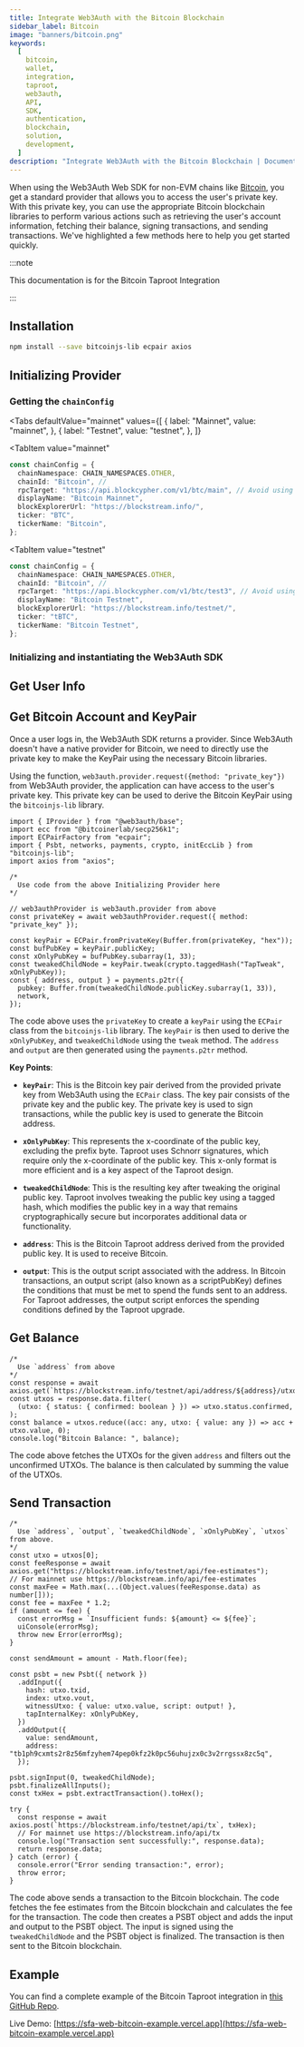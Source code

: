 ```yaml
---
title: Integrate Web3Auth with the Bitcoin Blockchain
sidebar_label: Bitcoin
image: "banners/bitcoin.png"
keywords:
  [
    bitcoin,
    wallet,
    integration,
    taproot,
    web3auth,
    API,
    SDK,
    authentication,
    blockchain,
    solution,
    development,
  ]
description: "Integrate Web3Auth with the Bitcoin Blockchain | Documentation - Web3Auth"
---
```



When using the Web3Auth Web SDK for non-EVM chains like [Bitcoin](https://developer.bitcoin.org/),
you get a standard provider that allows you to access the user's private key. With this private key,
you can use the appropriate Bitcoin blockchain libraries to perform various actions such as
retrieving the user's account information, fetching their balance, signing transactions, and sending
transactions. We've highlighted a few methods here to help you get started quickly.

:::note

This documentation is for the Bitcoin Taproot Integration

:::

## Installation

```bash npm2yarn
npm install --save bitcoinjs-lib ecpair axios
```

## Initializing Provider

### Getting the `chainConfig`

<Tabs
 defaultValue="mainnet"
  values={[
    { label: "Mainnet", value: "mainnet", },
    { label: "Testnet", value: "testnet", },
  ]}
>
<TabItem
  value="mainnet"
>

```typescript
const chainConfig = {
  chainNamespace: CHAIN_NAMESPACES.OTHER,
  chainId: "Bitcoin", //
  rpcTarget: "https://api.blockcypher.com/v1/btc/main", // Avoid using public rpcTarget in production.
  displayName: "Bitcoin Mainnet",
  blockExplorerUrl: "https://blockstream.info/",
  ticker: "BTC",
  tickerName: "Bitcoin",
};
```

</TabItem>

<TabItem
  value="testnet"
>

```typescript
const chainConfig = {
  chainNamespace: CHAIN_NAMESPACES.OTHER,
  chainId: "Bitcoin", //
  rpcTarget: "https://api.blockcypher.com/v1/btc/test3", // Avoid using public rpcTarget in production.
  displayName: "Bitcoin Testnet",
  blockExplorerUrl: "https://blockstream.info/testnet/",
  ticker: "tBTC",
  tickerName: "Bitcoin Testnet",
};
```

</TabItem>
</Tabs>

### Initializing and instantiating the Web3Auth SDK

<InitializeWeb3Auth />

## Get User Info

<GetUserInfoSnippet />

## Get Bitcoin Account and KeyPair

Once a user logs in, the Web3Auth SDK returns a provider. Since Web3Auth doesn't have a native
provider for Bitcoin, we need to directly use the private key to make the KeyPair using the
necessary Bitcoin libraries.

Using the function, `web3auth.provider.request({method: "private_key"})` from Web3Auth provider, the
application can have access to the user's private key. This private key can be used to derive the
Bitcoin KeyPair using the `bitcoinjs-lib` library.

```tsx
import { IProvider } from "@web3auth/base";
import ecc from "@bitcoinerlab/secp256k1";
import ECPairFactory from "ecpair";
import { Psbt, networks, payments, crypto, initEccLib } from "bitcoinjs-lib";
import axios from "axios";

/*
  Use code from the above Initializing Provider here
*/

// web3authProvider is web3auth.provider from above
const privateKey = await web3authProvider.request({ method: "private_key" });

const keyPair = ECPair.fromPrivateKey(Buffer.from(privateKey, "hex"));
const bufPubKey = keyPair.publicKey;
const xOnlyPubKey = bufPubKey.subarray(1, 33);
const tweakedChildNode = keyPair.tweak(crypto.taggedHash("TapTweak", xOnlyPubKey));
const { address, output } = payments.p2tr({
  pubkey: Buffer.from(tweakedChildNode.publicKey.subarray(1, 33)),
  network,
});
```

The code above uses the `privateKey` to create a `keyPair` using the `ECPair` class from the
`bitcoinjs-lib` library. The `keyPair` is then used to derive the `xOnlyPubKey`, and
`tweakedChildNode` using the `tweak` method. The `address` and `output` are then generated using the
`payments.p2tr` method.

**Key Points**:

- **`keyPair`**: This is the Bitcoin key pair derived from the provided private key from Web3Auth
  using the `ECPair` class. The key pair consists of the private key and the public key. The private
  key is used to sign transactions, while the public key is used to generate the Bitcoin address.

- **`xOnlyPubKey`**: This represents the x-coordinate of the public key, excluding the prefix byte.
  Taproot uses Schnorr signatures, which require only the x-coordinate of the public key. This
  x-only format is more efficient and is a key aspect of the Taproot design.

- **`tweakedChildNode`**: This is the resulting key after tweaking the original public key. Taproot
  involves tweaking the public key using a tagged hash, which modifies the public key in a way that
  remains cryptographically secure but incorporates additional data or functionality.

- **`address`**: This is the Bitcoin Taproot address derived from the provided public key. It is
  used to receive Bitcoin.

- **`output`**: This is the output script associated with the address. In Bitcoin transactions, an
  output script (also known as a scriptPubKey) defines the conditions that must be met to spend the
  funds sent to an address. For Taproot addresses, the output script enforces the spending
  conditions defined by the Taproot upgrade.

## Get Balance

```tsx
/*
  Use `address` from above
*/
const response = await axios.get(`https://blockstream.info/testnet/api/address/${address}/utxo`);
const utxos = response.data.filter(
  (utxo: { status: { confirmed: boolean } }) => utxo.status.confirmed,
);
const balance = utxos.reduce((acc: any, utxo: { value: any }) => acc + utxo.value, 0);
console.log("Bitcoin Balance: ", balance);
```

The code above fetches the UTXOs for the given `address` and filters out the unconfirmed UTXOs. The
balance is then calculated by summing the value of the UTXOs.

## Send Transaction

```tsx
/*
  Use `address`, `output`, `tweakedChildNode`, `xOnlyPubKey`, `utxos` from above.
*/
const utxo = utxos[0];
const feeResponse = await axios.get("https://blockstream.info/testnet/api/fee-estimates");
// For mainnet use https://blockstream.info/api/fee-estimates
const maxFee = Math.max(...(Object.values(feeResponse.data) as number[]));
const fee = maxFee * 1.2;
if (amount <= fee) {
  const errorMsg = `Insufficient funds: ${amount} <= ${fee}`;
  uiConsole(errorMsg);
  throw new Error(errorMsg);
}

const sendAmount = amount - Math.floor(fee);

const psbt = new Psbt({ network })
  .addInput({
    hash: utxo.txid,
    index: utxo.vout,
    witnessUtxo: { value: utxo.value, script: output! },
    tapInternalKey: xOnlyPubKey,
  })
  .addOutput({
    value: sendAmount,
    address: "tb1ph9cxmts2r8z56mfzyhem74pep0kfz2k0pc56uhujzx0c3v2rrgssx8zc5q",
  });

psbt.signInput(0, tweakedChildNode);
psbt.finalizeAllInputs();
const txHex = psbt.extractTransaction().toHex();

try {
  const response = await axios.post(`https://blockstream.info/testnet/api/tx`, txHex);
  // For mainnet use https://blockstream.info/api/tx
  console.log("Transaction sent successfully:", response.data);
  return response.data;
} catch (error) {
  console.error("Error sending transaction:", error);
  throw error;
}
```

The code above sends a transaction to the Bitcoin blockchain. The code fetches the fee estimates
from the Bitcoin blockchain and calculates the fee for the transaction. The code then creates a PSBT
object and adds the input and output to the PSBT object. The input is signed using the
`tweakedChildNode` and the PSBT object is finalized. The transaction is then sent to the Bitcoin
blockchain.

## Example

You can find a complete example of the Bitcoin Taproot integration in
[this GitHub Repo](https://github.com/Web3Auth/web3auth-core-kit-examples/blob/main/single-factor-auth-web/sfa-web-bitcoin-example).

Live Demo: [https://sfa-web-bitcoin-example.vercel.app](https://sfa-web-bitcoin-example.vercel.app)
